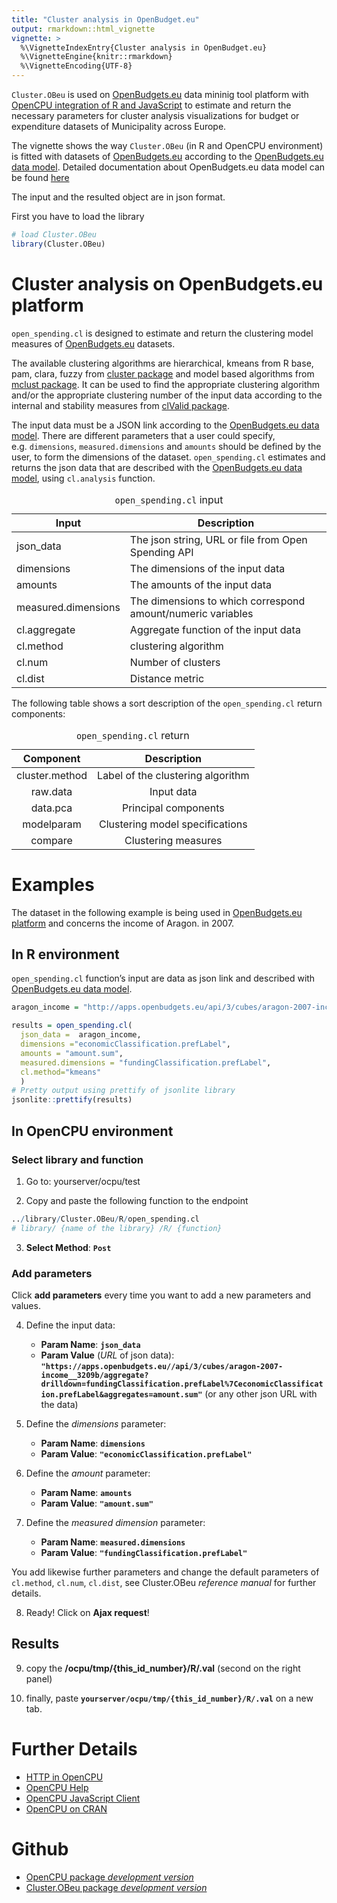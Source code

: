 ---
title: "Cluster analysis in OpenBudget.eu"
output: rmarkdown::html_vignette
vignette: >
  %\VignetteIndexEntry{Cluster analysis in OpenBudget.eu}
  %\VignetteEngine{knitr::rmarkdown}
  %\VignetteEncoding{UTF-8}
---

`Cluster.OBeu` is used on [OpenBudgets.eu](http://openbudgets.eu/tools/) data mininig tool platform with [OpenCPU integration of R and JavaScript](https://www.opencpu.org/) to estimate and return the necessary parameters for cluster analysis visualizations for budget or expenditure datasets of Municipality across Europe.

The vignette shows the way `Cluster.OBeu` (in R and OpenCPU environment) is fitted with datasets of [OpenBudgets.eu](http://openbudgets.eu) according to the [OpenBudgets.eu data model](https://github.com/openbudgets/data-model). Detailed documentation about OpenBudgets.eu data model can be found [here](http://openbudgets.eu/assets/deliverables/D1.4.pdf)

The input and the resulted object are in json format.

First you have to load the library
```{r load, warning=FALSE, include=TRUE}
# load Cluster.OBeu
library(Cluster.OBeu)
```

# Cluster analysis on OpenBudgets.eu platform

`open_spending.cl` is designed to estimate and return the clustering model measures of [OpenBudgets.eu](http://openbudgets.eu/) datasets.

The available clustering algorithms are hierarchical, kmeans from R base, pam, clara, fuzzy from [cluster package](https://CRAN.R-project.org/package=cluster) and model based algorithms from [mclust package](https://CRAN.R-project.org/package=mclust). It can be used to find the appropriate clustering algorithm and/or the appropriate clustering number of the input data according to the internal and stability measures from [clValid package](https://CRAN.R-project.org/package=clValid).

The input data must be a JSON link according to the [OpenBudgets.eu data model](https://github.com/openbudgets/data-model). There are different parameters that a user could specify, e.g. `dimensions`, `measured.dimensions` and `amounts` should be defined by the user, to form the dimensions of the dataset. `open_spending.cl` estimates and returns the json data that are described with the [OpenBudgets.eu data model](https://github.com/openbudgets/data-model), using `cl.analysis` function.

+--------------------+-------------------------------------------------------------+
| Input              | Description                                                 |
+====================+=============================================================+
| json_data          | The json string, URL or file from Open Spending API         |
+--------------------+-------------------------------------------------------------+
| dimensions         | The dimensions of the input data                            |
+--------------------+-------------------------------------------------------------+
| amounts            | The amounts of the input data                               |
+--------------------+-------------------------------------------------------------+
| measured.dimensions| The dimensions to which correspond amount/numeric variables |
+--------------------+-------------------------------------------------------------+
| cl.aggregate       | Aggregate function of the input data                        |
+--------------------+-------------------------------------------------------------+
| cl.method          | clustering algorithm                                        |
+--------------------+-------------------------------------------------------------+
| cl.num             | Number of clusters                                          |
+--------------------+-------------------------------------------------------------+
| cl.dist            | Distance metric                                             |
+--------------------+-------------------------------------------------------------+

Table: `open_spending.cl` input 


The following table shows a sort description of the `open_spending.cl` return components:

| Component      | Description                        |
| :------------: | :--------------------------------: |
| cluster.method | Label of the clustering algorithm  |
| raw.data       | Input data                         |
| data.pca       | Principal components               |
| modelparam     | Clustering model specifications    |
| compare        | Clustering measures                |

Table: `open_spending.cl` return

# Examples

The dataset in the following example is being used in [OpenBudgets.eu platform](http://apps.openbudgets.eu/) and concerns the income of Aragon. in 2007.

## In R environment

`open_spending.cl` function's input are data as json link and described with [OpenBudgets.eu data model](https://github.com/openbudgets/data-model).

```{r data}
aragon_income = "http://apps.openbudgets.eu/api/3/cubes/aragon-2007-income__3209b/aggregate?drilldown=fundingClassification.prefLabel%7CeconomicClassification.prefLabel&aggregates=amount.sum"
```

```{r open_spending, eval=FALSE, message=FALSE, warning=FALSE, include=TRUE}
results = open_spending.cl(
  json_data =  aragon_income, 
  dimensions ="economicClassification.prefLabel",
  amounts = "amount.sum",
  measured.dimensions = "fundingClassification.prefLabel",
  cl.method="kmeans" 
  )
# Pretty output using prettify of jsonlite library
jsonlite::prettify(results)
```

## In OpenCPU environment

### Select library and function

1. Go to: yourserver/ocpu/test

2. Copy and paste the following function to the endpoint 
```{r, eval=FALSE, include=TRUE}
../library/Cluster.OBeu/R/open_spending.cl
# library/ {name of the library} /R/ {function}
```

3. **Select Method**: **`Post`**

### Add parameters 

Click **add parameters** every time you want to add a new parameters and values.

4. Define the input data:

    - **Param Name**: **`json_data`**
    - **Param Value** (*URL* of json data): **`"https://apps.openbudgets.eu//api/3/cubes/aragon-2007-income__3209b/aggregate?drilldown=fundingClassification.prefLabel%7CeconomicClassification.prefLabel&aggregates=amount.sum"`** 
    (or any other json URL with the data)

5. Define the *dimensions* parameter:

    - **Param Name**: **`dimensions`**
    - **Param Value**: **`"economicClassification.prefLabel"`**


6. Define the *amount* parameter:

    - **Param Name**: **`amounts`**
    - **Param Value**: **`"amount.sum"`**

7. Define the *measured dimension* parameter:

    - **Param Name**: **`measured.dimensions`**
    - **Param Value**: **`"fundingClassification.prefLabel"`**


You add likewise further parameters and change the default parameters of `cl.method`, `cl.num`, `cl.dist`, see Cluster.OBeu *reference manual* for further details.


8. Ready! Click on **Ajax request**!

## Results

9. copy the **/ocpu/tmp/{this_id_number}/R/.val** (second on the right panel)

10. finally, paste **`yourserver/ocpu/tmp/{this_id_number}/R/.val`** on a new tab.


# Further Details

+ [HTTP in OpenCPU](https://www.opencpu.org/api.html)
+ [OpenCPU Help](https://www.opencpu.org/help.html)
+ [OpenCPU JavaScript Client](https://www.opencpu.org/jslib.html)
+ [OpenCPU on CRAN](https://cran.r-project.org/package=opencpu)

# Github
+ [OpenCPU package *development version*](https://github.com/opencpu/opencpu)
+ [Cluster.OBeu package *development version*](https://github.com/okgreece/Cluster.OBeu)

